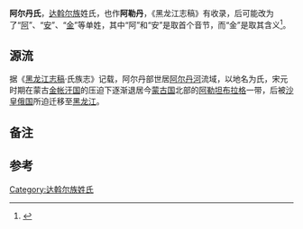 '''阿尔丹氏'''，[[达斡尔族|达斡尔族]]姓氏，也作'''阿勒丹'''，《黑龙江志稿》有收录，后可能改为了“[[阿姓|阿]]”、“[[安姓|安]]”、“[[金姓|金]]”等单姓，其中“阿”和“安”是取首个音节，而“金”是取其含义<ref name=dcd>{{Citebook|author=窦学田 |title=中华古今姓氏大辞典 |publisher=警官教育出版社 |year=1997年10月第1版 |isbn=9787810278560 |page=3}}</ref>。

== 源流 ==
据《[[黑龙江志稿|黑龙江志稿]]·氏族志》记载，阿尔丹部世居[[阿尔丹河|阿尔丹河]]流域{{efn|今属俄罗斯联邦}}，以地名为氏，宋元时期在蒙古[[金帐汗国|金帐汗国]]的压迫下逐渐退居今[[蒙古国|蒙古国]]北部的[[阿勒坦布拉格|阿勒坦布拉格]]一带，后被[[俄罗斯帝国|沙皇俄国]]所迫迁移至[[黑龙江|黑龙江]]。

== 备注 ==
{{notelist}}

== 参考 ==
{{reflist}}

[[Category:达斡尔族姓氏|Category:达斡尔族姓氏]]